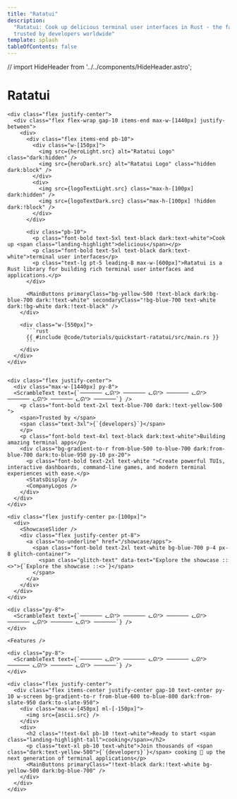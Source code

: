 ```yaml
---
title: "Ratatui"
description:
  "Ratatui: Cook up delicious terminal user interfaces in Rust - the fast, lightweight TUI library
  trusted by developers worldwide"
template: splash
tableOfContents: false
---
```



// import HideHeader from '../../components/HideHeader.astro';

<div class="flex justify-center landing-mono">
  <div>
    <h1>Ratatui</h1>
    <RandomDots
      gridSize={15}
      numClusters={15}
      dotsPerCluster={100}
      clusterRadius={120}
      dotSize={3}
      pattern="random"
      opacity={0.2}
      fixed={true}
      colors={['#64748b', '#f1f5f9', '#64748b', '#334155']}
    />

    <div class="flex justify-center">
      <div class="flex flex-wrap gap-10 items-end max-w-[1440px] justify-between">
        <div>
          <div class="flex items-end pb-10">
            <div class="w-[150px]">
              <img src={heroLight.src} alt="Ratatui Logo" class="dark:hidden" />
              <img src={heroDark.src} alt="Ratatui Logo" class="hidden dark:block" />
            </div>
            <div>
              <img src={logoTextLight.src} class="max-h-[100px] dark:hidden" />
              <img src={logoTextDark.src} class="max-h-[100px] !hidden dark:!block" />
            </div>
          </div>
          
          <div class="pb-10">
            <p class="font-bold text-5xl text-black dark:text-white">Cook up <span class="landing-highlight">delicious</span></p>
            <p class="font-bold text-5xl text-black dark:text-white">terminal user interfaces</p>
            <p class="text-lg pt-5 leading-8 max-w-[600px]">Ratatui is a Rust library for building rich terminal user interfaces and applications.</p>
          </div>
          
          <MainButtons primaryClass="bg-yellow-500 !text-black dark:bg-blue-700 dark:!text-white" secondaryClass="!bg-blue-700 text-white dark:!bg-white dark:!text-black" />
        </div>

        <div class="w-[550px]">
          ```rust
          {{ #include @code/tutorials/quickstart-ratatui/src/main.rs }}
          ```
        </div>
      </div>
    </div>


    <div class="flex justify-center">
      <div class="max-w-[1440px] py-8">
      <ScrambleText text={`─────── ᓚᘏᕐᐷ ─────── ᓚᘏᕐᐷ ─────── ᓚᘏᕐᐷ ─────── ᓚᘏᕐᐷ ─────── ᓚᘏᕐᐷ ───────`} />
        <p class="font-bold text-2xl text-blue-700 dark:!text-yellow-500 ">
        <span>Trusted by </span>
        <span class="text-3xl">{`{developers}`}</span>
        </p>
        <p class="font-bold text-4xl text-black dark:text-white">Building amazing terminal apps</p>
        <div class="bg-gradient-to-r from-blue-500 to-blue-700 dark:from-blue-700 dark:to-blue-950 py-10 px-20">
          <p class="font-bold text-2xl text-white ">Create powerful TUIs, interactive dashboards, command-line games, and modern terminal experiences with ease.</p>
          <StatsDisplay />
          <CompanyLogos />
        </div>
      </div>
    </div>

    <div class="flex justify-center px-[100px]">
      <div>
        <ShowcaseSlider />
        <div class="flex justify-center pt-8">
          <a class="no-underline" href="/showcase/apps">
            <span class="font-bold text-2xl text-white bg-blue-700 p-4 px-8 glitch-container">
              <span class="glitch-text" data-text="Explore the showcase ::<>">{`Explore the showcase ::<>`}</span>
            </span>
          </a>
        </div>
      </div>
    </div>

    <div class="py-8">
      <ScrambleText text={`─────── ᓚᘏᕐᐷ ─────── ᓚᘏᕐᐷ ─────── ᓚᘏᕐᐷ ─────── ᓚᘏᕐᐷ ─────── ᓚᘏᕐᐷ ───────`} />
    </div>
    
    <Features />
    
    <div class="py-8">
      <ScrambleText text={`─────── ᓚᘏᕐᐷ ─────── ᓚᘏᕐᐷ ─────── ᓚᘏᕐᐷ ─────── ᓚᘏᕐᐷ ─────── ᓚᘏᕐᐷ ───────`} />
    </div>

    <div class="flex justify-center">
      <div class="flex items-center justify-center gap-10 text-center py-10 w-screen bg-gradient-to-r from-blue-600 to-blue-800 dark:from-slate-950 dark:to-slate-950">
        <div class="max-w-[450px] ml-[-150px]">
          <img src={ascii.src} />
        </div>
        <div>
          <h2 class="!text-6xl pb-10 !text-white">Ready to start <span class="landing-highlight-tall">cooking</span></h2>
          <p class="text-xl pb-10 text-white">Join thousands of <span class="dark:text-yellow-500">{`{developers}`}</span> cooking 🍳 up the next generation of terminal applications</p>
          <MainButtons primaryClass="!text-black dark:!text-white bg-yellow-500 dark:bg-blue-700" />
        </div>
      </div>
    </div>

  </div>
</div>
